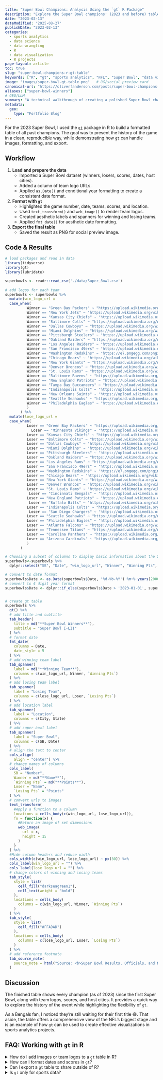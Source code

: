 ```yaml
---
title: "Super Bowl Champions: Analysis Using the `gt` R Package"
description: "Explore the Super Bowl champions' (2023 and before) table with game number, date, scores, teams, locations, and team logos."
date: "2023-02-13"
dateModified: "2025-08-27"
publishDate: "2023-02-13"
categories:
  - sports analytics
  - data science
  - data wrangling
  - R
  - data visualization
  - R projects
page-layout: article
toc: true
slug: "super-bowl-champions-r-gt-table"
keywords: ["R", "gt", "sports analytics", "NFL", "Super Bowl", "data visualization", "table formatting"]
image: "images/super-bowl-gt-table.png"   # OG/social preview card
canonical-url: "https://oliverfanderson.com/posts/super-bowl-champions-r-gt-table"
aliases: ["super-bowl-winners"]
# GEO/LLM
summary: "A technical walkthrough of creating a polished Super Bowl champions table in R with the gt package."
metadata:
  geo:
    type: "Portfolio Blog"
---
```


```{=html}
<style>
.keywords {
  display: none !important;
}
</style>
```

For the 2023 Super Bowl, I used the [`gt`](https://gt.rstudio.com/ "GT - R Package"){target="_blank"} package in R to build a formatted table of all past champions. The goal was to present the history of the game in a clean, reproducible way, while demonstrating how `gt` can handle images, formatting, and export.

## Workflow

1.  **Load and prepare the data**
    -   Imported a Super Bowl dataset (winners, losers, scores, dates, host cities).\
    -   Added a column of team logo URLs.\
    -   Applied `as.Date()` and conditional year formatting to create a consistent date format.\
2.  **Format with `gt`**
    -   Highlighted the game number, date, teams, scores, and location.\
    -   Used `text_transform()` and `web_image()` to render team logos.\
    -   Created aesthetic labels and spanners for winning and losing teams.\
    -   Applied `fmt_date()` for aesthetic date formatting.\
3.  **Export the final table**
    -   Saved the result as PNG for social preview image.

## Code & Results

```r
# load packages and read in data
library(tidyverse)
library(gt)
library(lubridate)

superbowls <- readr::read_csv('./data/Super_Bowl.csv')
 
# add logos for each team
superbowls <- superbowls %>% 
  mutate(win_logo_url = 
  case_when(
          Winner == "Green Bay Packers" ~ "https://upload.wikimedia.org/wikipedia/commons/5/50/Green_Bay_Packers_logo.svg",
          Winner == "New York Jets" ~ "https://upload.wikimedia.org/wikipedia/en/6/6b/New_York_Jets_logo.svg",
          Winner == "Kansas City Chiefs" ~ "https://upload.wikimedia.org/wikipedia/en/e/e1/Kansas_City_Chiefs_logo.svg",
          Winner == "Baltimore Colts" ~ "https://upload.wikimedia.org/wikipedia/en/1/1f/Baltimore_Colts_logo_1961-1978.gif",
          Winner == "Dallas Cowboys" ~ "https://upload.wikimedia.org/wikipedia/commons/1/15/Dallas_Cowboys.svg",
          Winner == "Miami Dolphins" ~ "https://upload.wikimedia.org/wikipedia/en/3/37/Miami_Dolphins_logo.svg",
          Winner == "Pittsburgh Steelers" ~ "https://upload.wikimedia.org/wikipedia/commons/d/de/Pittsburgh_Steelers_logo.svg",
          Winner == "Oakland Raiders" ~ "https://upload.wikimedia.org/wikipedia/en/4/48/Las_Vegas_Raiders_logo.svg",
          Winner == "Los Angeles Raiders" ~ "https://upload.wikimedia.org/wikipedia/en/4/48/Las_Vegas_Raiders_logo.svg",
          Winner == "San Francisco 49ers" ~ "https://upload.wikimedia.org/wikipedia/commons/3/3a/San_Francisco_49ers_logo.svg",
          Winner == "Washington Redskins" ~ "https://e7.pngegg.com/pngimages/193/260/png-clipart-redskins-logo-red-skins-logo-sports-nfl-football.png",
          Winner == "Chicago Bears" ~ "https://upload.wikimedia.org/wikipedia/commons/5/5c/Chicago_Bears_logo.svg",
          Winner == "New York Giants" ~ "https://upload.wikimedia.org/wikipedia/commons/6/60/New_York_Giants_logo.svg",
          Winner == "Denver Broncos" ~ "https://upload.wikimedia.org/wikipedia/en/4/44/Denver_Broncos_logo.svg",
          Winner == "St. Louis Rams" ~ "https://upload.wikimedia.org/wikipedia/en/8/8b/NFL_Rams_logo.svg",
          Winner == "Baltimore Ravens" ~ "https://upload.wikimedia.org/wikipedia/en/1/16/Baltimore_Ravens_logo.svg",
          Winner == "New England Patriots" ~ "https://upload.wikimedia.org/wikipedia/en/b/b9/New_England_Patriots_logo.svg",
          Winner == "Tampa Bay Buccaneers" ~ "https://upload.wikimedia.org/wikipedia/en/a/a2/Tampa_Bay_Buccaneers_logo.svg",
          Winner == "Indianapolis Colts" ~ "https://upload.wikimedia.org/wikipedia/commons/0/00/Indianapolis_Colts_logo.svg",
          Winner == "New Orleans Saints" ~ "https://upload.wikimedia.org/wikipedia/commons/5/50/New_Orleans_Saints_logo.svg",
          Winner == "Seattle Seahawks" ~ "https://upload.wikimedia.org/wikipedia/en/8/8e/Seattle_Seahawks_logo.svg",
          Winner == "Philadelphia Eagles" ~ "https://upload.wikimedia.org/wikipedia/en/8/8e/Philadelphia_Eagles_logo.svg"
          )
       ) %>% 
  mutate(lose_logo_url = 
  case_when(
          Loser == "Green Bay Packers" ~ "https://upload.wikimedia.org/wikipedia/commons/5/50/Green_Bay_Packers_logo.svg",
            Loser == "Minnesota Vikings" ~ "https://upload.wikimedia.org/wikipedia/en/4/48/Minnesota_Vikings_logo.svg",
          Loser == "Kansas City Chiefs" ~ "https://upload.wikimedia.org/wikipedia/en/e/e1/Kansas_City_Chiefs_logo.svg",
          Loser == "Baltimore Colts" ~ "https://upload.wikimedia.org/wikipedia/en/1/1f/Baltimore_Colts_logo_1961-1978.gif",
          Loser == "Dallas Cowboys" ~ "https://upload.wikimedia.org/wikipedia/commons/1/15/Dallas_Cowboys.svg",
          Loser == "Miami Dolphins" ~ "https://upload.wikimedia.org/wikipedia/en/3/37/Miami_Dolphins_logo.svg",
          Loser == "Pittsburgh Steelers" ~ "https://upload.wikimedia.org/wikipedia/commons/d/de/Pittsburgh_Steelers_logo.svg",
          Loser == "Oakland Raiders" ~ "https://upload.wikimedia.org/wikipedia/en/4/48/Las_Vegas_Raiders_logo.svg",
          Loser == "Los Angeles Rams" ~ "https://upload.wikimedia.org/wikipedia/en/8/8a/Los_Angeles_Rams_logo.svg",
          Loser == "San Francisco 49ers" ~ "https://upload.wikimedia.org/wikipedia/commons/3/3a/San_Francisco_49ers_logo.svg",
          Loser == "Washington Redskins" ~ "https://e7.pngegg.com/pngimages/193/260/png-clipart-redskins-logo-red-skins-logo-sports-nfl-football.png",
          Loser == "Chicago Bears" ~ "https://upload.wikimedia.org/wikipedia/commons/5/5c/Chicago_Bears_logo.svg",
          Loser == "New York Giants" ~ "https://upload.wikimedia.org/wikipedia/commons/6/60/New_York_Giants_logo.svg",
          Loser == "Denver Broncos" ~ "https://upload.wikimedia.org/wikipedia/en/4/44/Denver_Broncos_logo.svg",
          Loser == "St. Louis Rams" ~ "https://upload.wikimedia.org/wikipedia/en/8/8b/NFL_Rams_logo.svg",
           Loser == "Cincinnati Bengals" ~ "https://upload.wikimedia.org/wikipedia/commons/8/81/Cincinnati_Bengals_logo.svg",
          Loser == "New England Patriots" ~ "https://upload.wikimedia.org/wikipedia/en/b/b9/New_England_Patriots_logo.svg",
           Loser == "Buffalo Bills" ~ "https://upload.wikimedia.org/wikipedia/en/7/77/Buffalo_Bills_logo.svg",
          Loser == "Indianapolis Colts" ~ "https://upload.wikimedia.org/wikipedia/commons/0/00/Indianapolis_Colts_logo.svg",
           Loser == "San Diego Chargers" ~ "https://upload.wikimedia.org/wikipedia/en/7/72/NFL_Chargers_logo.svg",
          Loser == "Seattle Seahawks" ~ "https://upload.wikimedia.org/wikipedia/en/8/8e/Seattle_Seahawks_logo.svg",
          Loser == "Philadelphia Eagles" ~ "https://upload.wikimedia.org/wikipedia/en/8/8e/Philadelphia_Eagles_logo.svg",
          Loser == "Atlanta Falcons" ~ "https://upload.wikimedia.org/wikipedia/en/c/c5/Atlanta_Falcons_logo.svg",
          Loser == "Tennessee Titans" ~ "https://upload.wikimedia.org/wikipedia/en/c/c1/Tennessee_Titans_logo.svg",
          Loser == "Carolina Panthers" ~ "https://upload.wikimedia.org/wikipedia/en/1/1c/Carolina_Panthers_logo.svg",
          Loser == "Arizona Cardinals" ~ "https://upload.wikimedia.org/wikipedia/en/7/72/Arizona_Cardinals_logo.svg"
          )
       )

# Choosing a subset of columns to display basic information about the Super Bowl
superbowls<-superbowls %>% 
  dplyr::select("SB", "Date", "win_logo_url", "Winner", "Winning Pts", "lose_logo_url", "Loser", "Losing Pts", "City", "State")

# convert to date format
superbowls$Date <- as.Date(superbowls$Date, '%d-%b-%Y') %m+% years(2000) 
# convert to 4 digit year format
superbowls$Date <- dplyr::if_else(superbowls$Date > '2023-01-01', superbowls$Date %m-% years(100), superbowls$Date)


# create gt table  
superbowls %>% 
  gt() %>% 
  # add title and subtitle
  tab_header(
    title = md("**Super Bowl Winners**"),
    subtitle = "Super Bowl I-LII"
  ) %>%
  # format date
  fmt_date(
    columns = Date,
    date_style = 5
  ) %>%
  # add winning team label
  tab_spanner(
    label = md("**Winning Team**"),
    columns = c(win_logo_url, Winner, `Winning Pts`)
  ) %>% 
  # add losing team label
  tab_spanner(
    label = "Losing Team",
    columns = c(lose_logo_url, Loser, `Losing Pts`)
  ) %>% 
  # add location label
  tab_spanner(
    label = "Location",
    columns = c(City, State)
  ) %>% 
  # add super bowl label
  tab_spanner(
    label = "Super Bowl",
    columns = c(SB, Date)
  ) %>% 
  # align the text to center
  cols_align(
    align = "center") %>% 
  # change names of columns
  cols_label(
    SB = "Number",
    Winner = md("**Name**"),
    `Winning Pts` = md("**Points**"),
    Loser = "Name",
    `Losing Pts` = "Points"
  ) %>%
  # convert urls to images
  text_transform(
    #Apply a function to a column
    locations = cells_body(c(win_logo_url, lose_logo_url)),
    fn = function(x) {
      #Return an image of set dimensions
      web_image(
        url = x,
        height = 15
      )
    }
  ) %>%
  #Hide column headers and reduce width
  cols_width(c(win_logo_url, lose_logo_url) ~ px(30)) %>% 
  cols_label(win_logo_url = "") %>% 
  cols_label(lose_logo_url = "") %>%
  # change colors of winning and losing teams
  tab_style(
    style = list(
      cell_fill("darkseagreen1"),
      cell_text(weight = "bold")
    ),
    locations = cells_body(
      columns = c(win_logo_url, Winner, `Winning Pts`)
    )
  ) %>% 
  tab_style(
    style = list(
      cell_fill("#FFADAD")
    ),
    locations = cells_body(
      columns = c(lose_logo_url, Loser, `Losing Pts`)
    )
  ) %>% 
  # add reference footnote
  tab_source_note(
    source_note = html("Source: <b>Super Bowl Results, Officials, and MVPs</b>, dataset uploaded by user thedevastator to <a href ='https://www.kaggle.com/datasets/thedevastator/super-bowl-results-officials-and-mvps-1967-2020'>Kaggle.com</a>.")
  )
```

## Discussion

The finished table shows every champion (as of 2023) since the first Super Bowl, along with team logos, scores, and host cities. It provides a quick way to explore the history of the event while highlighting the flexibility of `gt`.

As a Bengals fan, I noticed they’re still waiting for their first title 😅. That aside, the table offers a comprehensive view of the NFL’s biggest stage and is an example of how `gt` can be used to create effective visualizations in sports analytics projects.

## FAQ: Working with `gt` in R

::::::: faqs-container
<details class="faq">

<summary>[How do I add images or team logos to a `gt` table in R?]{.faq-question}</summary>

::: faq-answer
Use `text_transform()` with `web_image()` or `local_image()` to replace text with logos in your table.
:::

</details>

<details class="faq">

<summary>[How can I format dates and scores in `gt`?]{.faq-question}</summary>

::: faq-answer
Functions like `fmt_date()` and `fmt_number()` control display formats while keeping raw data intact.
:::

</details>

<details class="faq">

<summary>[Can I export a `gt` table to share outside of R?]{.faq-question}</summary>

::: faq-answer
Yes. Use `gtsave()` to export to HTML, PNG, or PDF.
:::

</details>

<details class="faq">

<summary>[Is `gt` only for sports data?]{.faq-question}</summary>

::: faq-answer
No. `gt` works well for any structured dataset—finance, education, scientific research, and more.
:::

</details>
:::::::

```{=html}
<script type="application/ld+json">
{
  "@context": "https://schema.org",
  "@type": "BlogPosting",
  "headline": "Super Bowl Champions in R with gt",
  "description": "Create a Super Bowl champions table in R with the gt package—complete with game number, date, scores, teams, locations, and team logos.",
  "datePublished": "2023-02-12",
  "dateModified": "2023-02-12",
  "image": "https://oliverfanderson.com/images/super-bowl-gt-table.png",
  "url": "https://oliverfanderson.com/posts/super-bowl-champions-r-gt-table",
  "mainEntityOfPage": {
    "@type": "WebPage",
    "@id": "https://oliverfanderson.com/posts/super-bowl-champions-r-gt-table"
  },
  "keywords": ["R", "gt", "sports analytics", "NFL", "Super Bowl", "data visualization"],
  "about": {
    "@type": "SportsEvent",
    "name": "Super Bowl"
  },
  "codeSampleType": "full",
  "programmingLanguage": "R",
  "mentions": {
    "@type": "SoftwareSourceCode",
    "name": "gt",
    "programmingLanguage": "R",
    "codeRepository": "https://gt.rstudio.com/"
  }
  "hasPart": [{
    "@type": "SoftwareSourceCode",
    "name": "Super Bowl Champions Data Preparation",
    "description": "R code for loading and preparing Super Bowl champions data",
    "programmingLanguage": "R",
    "codeSampleType": "code snippet"
  },
  {
    "@type": "SoftwareSourceCode", 
    "name": "GT Table Creation with Team Logos",
    "description": "R code using gt package to create formatted table with team logos and styling",
    "programmingLanguage": "R",
    "codeSampleType": "code snippet"
  },
  {
    "@type": "CreativeWork",
    "name": "Super Bowl Champions Visualization",
    "description": "Interactive table showing Super Bowl game numbers, dates, scores, teams, and locations",
    "@type": "Table"
  }]
}
</script>
```